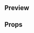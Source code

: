 
<Meta title="Organisms|PhotoGallery" component={PhotoGallery} />

## Preview

<Preview>
  <Story name="PhotoGallery">
    <PhotoGallery
      photos={[
        {
          url: 'https://via.placeholder.com/1000',
          caption: 'Image 1',
        },
        {
          url: 'https://via.placeholder.com/500',
          caption: 'Image 2',
        },
        {
          url: 'https://via.placeholder.com/500',
          caption: 'Image 3',
        },
        {
          url: 'https://via.placeholder.com/500',
          caption: 'Image 4',
        },
        {
          url: 'https://via.placeholder.com/500',
          caption: 'Image 5',
        },
      ]}
    />
  </Story>
</Preview>

## Props

<Props of={PhotoGallery} />
